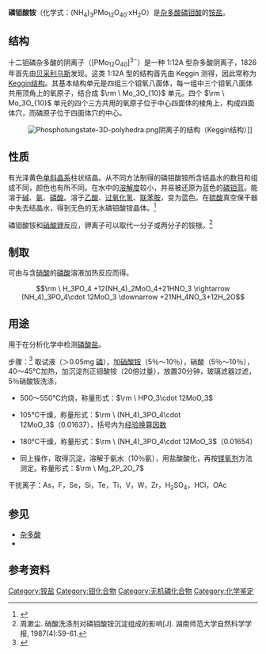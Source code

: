 {{Chembox
| Name = 磷钼酸铵
| NameEn = Ammonium phosphomolybdate
| ImageFile = Ammonium molybdophosphate.JPG
| ImageSize = 150px
| IUPACName = 
| IUPACNameZh =
| OtherNames = 
| Abbreviations = 
| Section1 = {{Chembox Identifiers
| CASNo = 54723-94-3 
| CASNo_Ref = {{cascite|changed|??}}
| CASNo1 = 54723-94-3
| CASNo1_Ref = {{cascite|changed|??}}
|    PubChem  =  24861035
|    SMILES  =  
  |  InChIKey  =  FPMGDWVRFQSMKO-AHLDUZLPAZ
|  StdInChI_Ref  = {{stdinchicite|correct|chemspider}}|  StdInChI  =  1S/12Mo.3H3N.H3O4P.H2O.36O/c;;;;;;;;;;;;;;;1-5(2,3)4;;;;;;;;;;;;;;;;;;;;;;;;;;;;;;;;;;;;;/h;;;;;;;;;;;;3*1H3;(H3,1,2,3,4);1H2;;;;;;;;;;;;;;;;;;;;;;;;;;;;;;;;;;;;/q;;;;;;;;;3*+1;;;;;;;;;;;;;;;;;;;;;;;;;;;;;;;;;;;;;;;3*-1
|  StdInChIKey_Ref  = {{stdinchicite|correct|chemspider}}|  StdInChIKey  =  FPMGDWVRFQSMKO-UHFFFAOYSA-N
|  ChemSpiderID_Ref  = {{chemspidercite|correct|chemspider}}|  ChemSpiderID  =  21170136
|  InChI  =  1/12Mo.3H3N.H3O4P.H2O.36O/c;;;;;;;;;;;;;;;1-5(2,3)4;;;;;;;;;;;;;;;;;;;;;;;;;;;;;;;;;;;;;/h;;;;;;;;;;;;3*1H3;(H3,1,2,3,4);1H2;;;;;;;;;;;;;;;;;;;;;;;;;;;;;;;;;;;;/q;;;;;;;;;3*+1;;;;;;;;;;;;;;;;;;;;;;;;;;;;;;;;;;;;;;;3*-1/rMo12O40P.3H3N.H2O/c13-1(14,15)41-4(22,23)44-7(28,29)47-10(34,35)50-53(40,51-11(36,37)48-8(30,31)45-5(24,25)42-2(16,17)18)52-12(38,39)49-9(32,33)46-6(26,27)43-3(19,20)21;;;;/h;3*1H3;1H2/q-3;;;;/p+3
}}
| Section2 = {{Chembox Properties
|   Formula = (NH<sub>4</sub>)<sub>3</sub>PMo<sub>12</sub>O<sub>40</sub>·xH<sub>2</sub>O
|   MolarMass = (无水) 1876.35
|   Appearance = 水合物为黄色结晶
|   Density = 
|   MeltingPt = 
|   BoilingPt = 
|   Solubility = 
  }}
| Section3 = {{Chembox Hazards
|   MainHazards = 
|   EUHazardSymbol = {{Chembox EUHazardSymbol|O|C}}
|   FlashPt = 
|   Autoignition = 
|   RPhrases = {{R8}}, {{R34}}<ref name="Aldrich">{{cite web|url=http://www.sigmaaldrich.com/catalog/ProductDetail.do?D7=0&N5=SEARCH_CONCAT_PNO%7CBRAND_KEY&N4=342165%7CALDRICH&N25=0&QS=ON&F=SPEC|title=342165 Ammonium phosphomolybdate hydrate|publisher=Sigma-Aldrich|accessdate=2009-08-24}}</ref>
|   SPhrases = {{S17}}, {{S26}}, {{S27}}, {{S36/37/39}}<ref name="Aldrich" />
  }}
}}

'''磷钼酸铵'''（化学式：(NH<sub>4</sub>)<sub>3</sub>PMo<sub>12</sub>O<sub>40</sub>·xH<sub>2</sub>O）是[[杂多酸|杂多酸]][[磷钼酸|磷钼酸]]的[[铵盐|铵盐]]。

==结构==
十二钼磷杂多酸的阴离子（[PMo<sub>12</sub>O<sub>40</sub>]<sup>3−</sup>）是一种 1:12A 型杂多酸阴离子，1826年首先由[[永斯·贝采利乌斯|贝采利乌斯]]发现。这类 1:12A 型的结构首先由 Keggin 测得，因此常称为 [[Keggin结构|Keggin结构]]。其基本结构单元是四组三个钼氧八面体，每一组中三个钼氧八面体共用顶角上的氧原子，结合成 <math>\rm \ Mo_3O_{10}</math> 单元。四个 <math>\rm \ Mo_3O_{10}</math> 单元的四个三方共用的氧原子位于中心四面体的棱角上，构成四面体穴，而磷原子位于四面体穴的中心。

:[[File:Phosphotungstate-3D-polyhedra.png|center]]阴离子的结构（Keggin结构）]]

==性质==
有光泽黄色[[单斜晶系|单斜晶系]]柱状结晶。从不同方法制得的磷钼酸铵所含结晶水的数目和组成不同，颜色也有所不同。在水中的[[溶解度|溶解度]]较小，并易被还原为蓝色的[[磷钼蓝|磷钼蓝]]。能溶于[[碱|碱]]、[[氨|氨]]、[[磷酸|磷酸]]。溶于[[乙酸|乙酸]]、[[过氧化氢|过氧化氢]]、[[联苯胺|联苯胺]]，变为蓝色。在[[硫酸|硫酸]]真空保干器中失去结晶水，得到无色的无水磷钼酸铵晶体。<ref name="chemyq">{{cite web|url=http://www.chemyq.com/xz/xz3/22070solyl.htm|title=磷钼酸铵|publisher=化工引擎|accessdate=2009-08-24|archive-date=2009-06-06|archive-url=https://web.archive.org/web/20090606082720/http://www.chemyq.com/xz/xz3/22070solyl.htm|dead-url=no}}</ref>

磷钼酸铵和[[硝酸钾|硝酸钾]]反应，钾离子可以取代一分子或两分子的铵根。<ref>周漱尘. 硝酸洗涤剂对磷钼酸铵沉淀组成的影响[J]. 湖南师范大学自然科学学报, 1987(4):59-61.</ref>

==制取==
可由{{le|正钼酸铵|Ammonium orthomolybdate}}与含[[硝酸|硝酸]]的[[磷酸|磷酸]]溶液加热反应而得。
:<math>\rm \ H_3PO_4 +12(NH_4)_2MoO_4+21HNO_3 \rightarrow (NH_4)_3PO_4\cdot 12MoO_3 \downarrow +21NH_4NO_3+12H_2O</math>

==用途==
用于在分析化学中检测[[磷酸盐|磷酸盐]]。

步骤：<ref>{{cite book|pages=367|title=分析化学手册 第二分册：化学分析|author=杭州大学化学系分析化学教研室编|edition=第2版|publisher=化学工业出版社|location=北京|year=1997|isbn=7-5025-1971-8}}</ref> 取试液（＞0.05mg [[磷|磷]]），加[[硝酸铵|硝酸铵]]（5％～10％），硝酸（5％～10％），40～45℃加热，加沉淀剂正钼酸铵（20倍过量），放置30分钟，玻璃滤器过滤，5％硝酸铵洗涤，

*500～550℃灼烧，称量形式：<math>\rm \ HPO_3\cdot 12MoO_3</math>

*105℃干燥，称量形式：<math>\rm \ (NH_4)_3PO_4\cdot 12MoO_3</math>（0.01637），括号内为[[经验换算因数|经验换算因数]]

*180℃干燥，称量形式：<math>\rm \ (NH_4)_3PO_4\cdot 12MoO_3</math>（0.01654）

*同上操作，取得沉淀，溶解于氨水（10％氨），用盐酸酸化，再按[[镁氧剂|镁氧剂]]方法测定。称量形式：<math>\rm \ Mg_2P_2O_7</math>

干扰离子：As，F，Se，Si，Te，Ti，V，W，Zr，H<sub>2</sub>SO<sub>4</sub>，HCl，OAc

==参见==
*[[杂多酸|杂多酸]]
*{{le|正钼酸铵|Ammonium orthomolybdate}}

==参考资料==
{{reflist}}

[[Category:铵盐|Category:铵盐]]
[[Category:钼化合物|Category:钼化合物]]
[[Category:无机磷化合物|Category:无机磷化合物]]
[[Category:化学鉴定|Category:化学鉴定]]